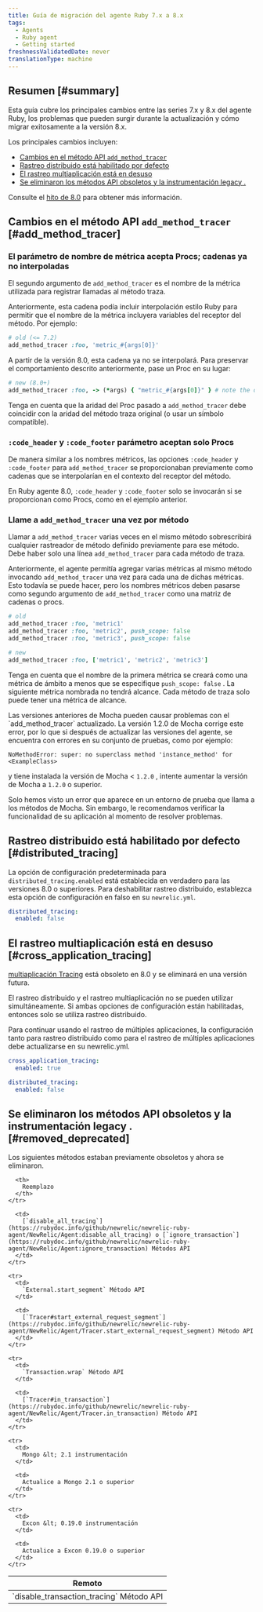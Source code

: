 ```yaml
---
title: Guía de migración del agente Ruby 7.x a 8.x
tags:
  - Agents
  - Ruby agent
  - Getting started
freshnessValidatedDate: never
translationType: machine
---
```


## Resumen [#summary]

Esta guía cubre los principales cambios entre las series 7.x y 8.x del agente Ruby, los problemas que pueden surgir durante la actualización y cómo migrar exitosamente a la versión 8.x.

Los principales cambios incluyen:

* [Cambios en el método API `add_method_tracer`](#add_method_tracer)
* [Rastreo distribuido está habilitado por defecto](#distributed_tracing)
* [El rastreo multiaplicación está en desuso](#cross_application_tracing)
* [Se eliminaron los métodos API obsoletos y la instrumentación legacy .](#removed_deprecated)

Consulte el [hito de 8.0](https://github.com/newrelic/newrelic-ruby-agent/milestone/10?closed=1) para obtener más información.

## Cambios en el método API `add_method_tracer` [#add_method_tracer]

### El parámetro de nombre de métrica acepta Procs; cadenas ya no interpoladas

El segundo argumento de `add_method_tracer` es el nombre de la métrica utilizada para registrar llamadas al método traza.

Anteriormente, esta cadena podía incluir interpolación estilo Ruby para permitir que el nombre de la métrica incluyera variables del receptor del método. Por ejemplo:

```ruby
# old (<= 7.2)
add_method_tracer :foo, 'metric_#{args[0]}'
```

A partir de la versión 8.0, esta cadena ya no se interpolará. Para preservar el comportamiento descrito anteriormente, pase un Proc en su lugar:

```ruby
# new (8.0+)
add_method_tracer :foo, -> (*args) { "metric_#{args[0]}" } # note the double-quotes
```

Tenga en cuenta que la aridad del Proc pasado a `add_method_tracer` debe coincidir con la aridad del método traza original (o usar un símbolo compatible).

### `:code_header` y `:code_footer` parámetro aceptan solo Procs

De manera similar a los nombres métricos, las opciones `:code_header` y `:code_footer` para `add_method_tracer` se proporcionaban previamente como cadenas que se interpolarían en el contexto del receptor del método.

En Ruby agente 8.0, `:code_header` y `:code_footer` solo se invocarán si se proporcionan como Procs, como en el ejemplo anterior.

### Llame a `add_method_tracer` una vez por método

Llamar a `add_method_tracer` varias veces en el mismo método sobrescribirá cualquier rastreador de método definido previamente para ese método. Debe haber solo una línea `add_method_tracer` para cada método de traza.

Anteriormente, el agente permitía agregar varias métricas al mismo método invocando `add_method_tracer` una vez para cada una de dichas métricas. Esto todavía se puede hacer, pero los nombres métricos deben pasarse como segundo argumento de `add_method_tracer` como una matriz de cadenas o procs.

```ruby
# old
add_method_tracer :foo, 'metric1'
add_method_tracer :foo, 'metric2', push_scope: false
add_method_tracer :foo, 'metric3', push_scope: false
```

```ruby
# new
add_method_tracer :foo, ['metric1', 'metric2', 'metric3']
```

Tenga en cuenta que el nombre de la primera métrica se creará como una métrica de ámbito a menos que se especifique `push_scope: false` . La siguiente métrica nombrada no tendrá alcance. Cada método de traza solo puede tener una métrica de alcance.

<Callout variant="tip">
  Las versiones anteriores de Mocha pueden causar problemas con el `add_method_tracer` actualizado. La versión 1.2.0 de Mocha corrige este error, por lo que si después de actualizar las versiones del agente, se encuentra con errores en su conjunto de pruebas, como por ejemplo:

  ```
  NoMethodError: super: no superclass method 'instance_method' for <ExampleClass>
  ```

  y tiene instalada la versión de Mocha &lt; `1.2.0` , intente aumentar la versión de Mocha a `1.2.0` o superior.

  Solo hemos visto un error que aparece en un entorno de prueba que llama a los métodos de Mocha. Sin embargo, le recomendamos verificar la funcionalidad de su aplicación al momento de resolver problemas.
</Callout>

## Rastreo distribuido está habilitado por defecto [#distributed_tracing]

La opción de configuración predeterminada para `distributed_tracing.enabled` está establecida en verdadero para las versiones 8.0 o superiores. Para deshabilitar rastreo distribuido, establezca esta opción de configuración en falso en su `newrelic.yml`.

```yml
distributed_tracing:
  enabled: false
```

## El rastreo multiaplicación está en desuso [#cross_application_tracing]

[multiaplicación Tracing](/docs/agents/ruby-agent/features/cross-application-tracing-ruby/) está obsoleto en 8.0 y se eliminará en una versión futura.

<Callout variant="tip">
  El rastreo distribuido y el rastreo multiaplicación no se pueden utilizar simultáneamente. Si ambas opciones de configuración están habilitadas, entonces solo se utiliza rastreo distribuido.

  Para continuar usando el rastreo de múltiples aplicaciones, la configuración tanto para rastreo distribuido como para el rastreo de múltiples aplicaciones debe actualizarse en su newrelic.yml.

  ```yml
  cross_application_tracing:
    enabled: true

  distributed_tracing:
    enabled: false
  ```
</Callout>

## Se eliminaron los métodos API obsoletos y la instrumentación legacy . [#removed_deprecated]

Los siguientes métodos estaban previamente obsoletos y ahora se eliminaron.

<table>
  <thead>
    <tr>
      <th>
        Remoto
      </th>

      <th>
        Reemplazo
      </th>
    </tr>
  </thead>

  <tbody>
    <tr>
      <td>
        `disable_transaction_tracing` Método API
      </td>

      <td>
        [`disable_all_tracing`](https://rubydoc.info/github/newrelic/newrelic-ruby-agent/NewRelic/Agent:disable_all_tracing) o [`ignore_transaction`](https://rubydoc.info/github/newrelic/newrelic-ruby-agent/NewRelic/Agent:ignore_transaction) Métodos API
      </td>
    </tr>

    <tr>
      <td>
        `External.start_segment` Método API
      </td>

      <td>
        [`Tracer#start_external_request_segment`](https://rubydoc.info/github/newrelic/newrelic-ruby-agent/NewRelic/Agent/Tracer.start_external_request_segment) Método API
      </td>
    </tr>

    <tr>
      <td>
        `Transaction.wrap` Método API
      </td>

      <td>
        [`Tracer#in_transaction`](https://rubydoc.info/github/newrelic/newrelic-ruby-agent/NewRelic/Agent/Tracer.in_transaction) Método API
      </td>
    </tr>

    <tr>
      <td>
        Mongo &lt; 2.1 instrumentación
      </td>

      <td>
        Actualice a Mongo 2.1 o superior
      </td>
    </tr>

    <tr>
      <td>
        Excon &lt; 0.19.0 instrumentación
      </td>

      <td>
        Actualice a Excon 0.19.0 o superior
      </td>
    </tr>
  </tbody>
</table>
